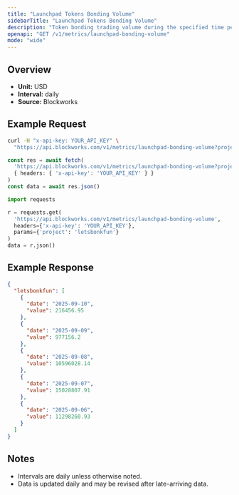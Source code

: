 ```yaml
---
title: "Launchpad Tokens Bonding Volume"
sidebarTitle: "Launchpad Tokens Bonding Volume"
description: "Token bonding trading volume during the specified time period for given launchpad."
openapi: "GET /v1/metrics/launchpad-bonding-volume"
mode: "wide"
---
```


## Overview

- **Unit:** USD
- **Interval:** daily
- **Source:** Blockworks

## Example Request

<CodeGroup>

```bash cURL
curl -H "x-api-key: YOUR_API_KEY" \
  "https://api.blockworks.com/v1/metrics/launchpad-bonding-volume?project=letsbonkfun"
```

```typescript TypeScript
const res = await fetch(
  'https://api.blockworks.com/v1/metrics/launchpad-bonding-volume?project=letsbonkfun',
  { headers: { 'x-api-key': 'YOUR_API_KEY' } }
)
const data = await res.json()
```

```python Python
import requests

r = requests.get(
  'https://api.blockworks.com/v1/metrics/launchpad-bonding-volume',
  headers={'x-api-key': 'YOUR_API_KEY'},
  params={'project': 'letsbonkfun'}
)
data = r.json()
```

</CodeGroup>

## Example Response

```json
{
  "letsbonkfun": [
    {
      "date": "2025-09-10",
      "value": 216456.95
    },
    {
      "date": "2025-09-09",
      "value": 977156.2
    },
    {
      "date": "2025-09-08",
      "value": 10596028.14
    },
    {
      "date": "2025-09-07",
      "value": 15028807.91
    },
    {
      "date": "2025-09-06",
      "value": 11298260.93
    }
  ]
}
```

## Notes
- Intervals are daily unless otherwise noted.
- Data is updated daily and may be revised after late-arriving data.